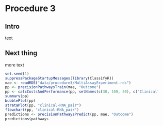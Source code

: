# Procedure 3

## Intro

text

## Next thing

more text

```r
set.seed(1)
suppressPackageStartupMessages(library(ClassifyR))
mae <- readRDS("data/procedure3/MultiAssayExperiment.rds")
pp <- precisionPathwaysTrain(mae, "Outcome")
pp <- calcCostsAndPerformance(pp, setNames(c(30, 100, 50), c("Clinical", "RNA_pair", "miRNA_pair")))
summary(pp)
bubblePlot(pp)
strataPlot(pp, "clinical-RNA_pair")
flowchart(pp, "clinical-RNA_pair")
predictions <- precisionPathwaysPredict(pp, mae, "Outcome")
predictions$pathways
```
